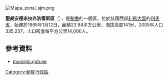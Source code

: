 [[Image:Mapa_zonal_sjm.png|right]]
{{Coord|12|9|5|S|76|58|12|W|display=title}}

'''聖胡安德米拉弗洛雷斯區'''（{{lang-es|Distrito de San Juan de Miraflores}}），是[[秘魯|秘魯]]的一個區，位於該國西部[[利馬大區|利馬大區]]的[[利馬省|利馬省]]，始建於1965年1月12日，面積23.98平方公里，海拔高度141米，2005年人口335,237，人口密度每平方公里14,000人。

==參考資料==
*[http://www.munisjm.gob.pe munisjm.gob.pe] {{Wayback|url=http://www.munisjm.gob.pe/ |date=20210202062352 }}

{{Peru-geo-stub}}
[[Category:秘魯行政區|Category:秘魯行政區]]